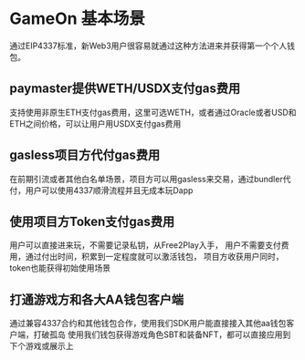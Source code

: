 # GameOn 基本场景

通过EIP4337标准，新Web3用户很容易就通过这种方法进来并获得第一个个人钱包。

## paymaster提供WETH/USDX支付gas费用

支持使用非原生ETH支付gas费用，这里可选WETH，或者通过Oracle或者USD和ETH之间价格，可以让用户用USDX支付gas费用

## gasless项目方代付gas费用

在前期引流或者其他白名单场景，项目方可以用gasless来交易，通过bundler代付，用户可以使用4337顺滑流程并且无成本玩Dapp

## 使用项目方Token支付gas费用

用户可以直接进来玩，不需要记录私钥，从Free2Play入手，
用户不需要支付费用，通过付出时间，积累到一定程度就可以激活钱包，
项目方收获用户同时，token也能获得初始使用场景

## 打通游戏方和各大AA钱包客户端

通过兼容4337合约和其他钱包合作，使用我们SDK用户能直接接入其他aa钱包客户端，打破孤岛
使用我们钱包获得游戏角色SBT和装备NFT，都可以直接应用到下个游戏或展示上